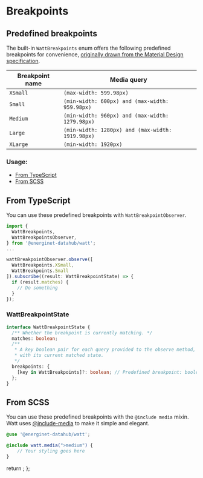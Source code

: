 

<Meta title="Foundations/Layout/Breakpoints" component={WattBreakpointsComponent} />

# Breakpoints


## Predefined breakpoints

The built-in `WattBreakpoints` enum offers the following predefined breakpoints for convenience,
[originally drawn from the Material Design
specification](https://material.io/archive/guidelines/layout/responsive-ui.html).

| Breakpoint name    | Media query                                                                                                                                            |
|--------------------|--------------------------------------------------------------------------------------------------------------------------------------------------------|
| `XSmall`           | `(max-width: 599.98px)`                                                                                                                                |
| `Small`            | `(min-width: 600px) and (max-width: 959.98px)`                                                                                                         |
| `Medium`           | `(min-width: 960px) and (max-width: 1279.98px)`                                                                                                        |
| `Large`            | `(min-width: 1280px) and (max-width: 1919.98px)`                                                                                                       |
| `XLarge`           | `(min-width: 1920px)`                                                                                                                                  |

### Usage: 
- [From TypeScript](#from-typescript)
- [From SCSS](#from-scss)



## From TypeScript

You can use these predefined breakpoints with `WattBreakpointObserver`.

```typescript
import {
  WattBreakpoints,
  WattBreakpointsObserver,
} from '@energinet-datahub/watt';
...

wattBreakpointObserver.observe([
  WattBreakpoints.XSmall,
  WattBreakpoints.Small
]).subscribe((result: WattBreakpointState) => {
  if (result.matches) {
    // Do something
  }
});
```

### WattBreakpointState
```typescript
interface WattBreakpointState {
  /** Whether the breakpoint is currently matching. */
  matches: boolean;
  /**
   * A key boolean pair for each query provided to the observe method,
   * with its current matched state.
   */
  breakpoints: {
    [key in WattBreakpoints]?: boolean; // Predefined breakpoint: boolean
  };
}
```

## From SCSS
You can use these predefined breakpoints with the `@include media` mixin.
Watt uses [@include-media](https://eduardoboucas.github.io/include-media/) to make it simple and elegant. 

```scss
@use '@energinet-datahub/watt';

@include watt.media(">medium") {
    // Your styling goes here
}
```

  return <SyntaxHighlighter/>;
};
